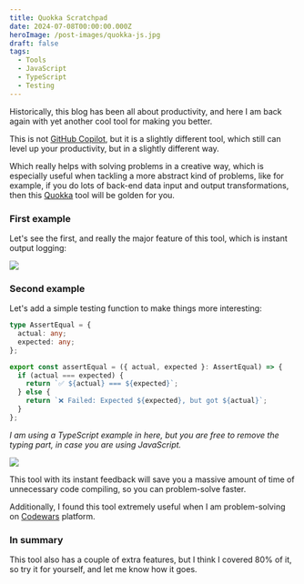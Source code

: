 ```yaml
---
title: Quokka Scratchpad
date: 2024-07-08T00:00:00.000Z
heroImage: /post-images/quokka-js.jpg
draft: false
tags:
  - Tools
  - JavaScript
  - TypeScript
  - Testing
---
```


Historically, this blog has been all about productivity, and here I am back again with yet another cool tool for making you better.

This is not [GitHub Copilot](https://alex-code.com/post/2023-07-17-github-copilot-my-1year-experience), but it is a slightly different tool, which still can level up your productivity, but in a slightly different way.

Which really helps with solving problems in a creative way, which is especially useful when tackling a more abstract kind of problems, like for example, if you do lots of back-end data input and output transformations, then this [Quokka](https://quokkajs.com/) tool will be golden for you.

### First example

Let's see the first, and really the major feature of this tool, which is instant output logging:

![](/post-images/quokka_animation_example_1.gif)

### Second example

Let's add a simple testing function to make things more interesting:

```typescript
type AssertEqual = {
  actual: any;
  expected: any;
};

export const assertEqual = ({ actual, expected }: AssertEqual) => {
  if (actual === expected) {
    return `✅ ${actual} === ${expected}`;
  } else {
    return `❌ Failed: Expected ${expected}, but got ${actual}`;
  }
};
```

*I am using a TypeScript example in here, but you are free to remove the typing part, in case you are using JavaScript.*

![](/post-images/quokka_animation_example_2.gif)

This tool with its instant feedback will save you a massive amount of time of unnecessary code compiling, so you can problem-solve faster.

Additionally, I found this tool extremely useful when I am problem-solving on [Codewars](https://alex-code.com/post/2023-01-21-i-tried-codewars-for-30-days) platform.

### In summary

This tool also has a couple of extra features, but I think I covered 80% of it, so try it for yourself, and let me know how it goes.

